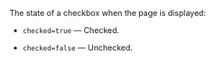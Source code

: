 The state of a checkbox when the page is displayed:

- `checked=true` — Checked.

- `checked=false` — Unchecked.